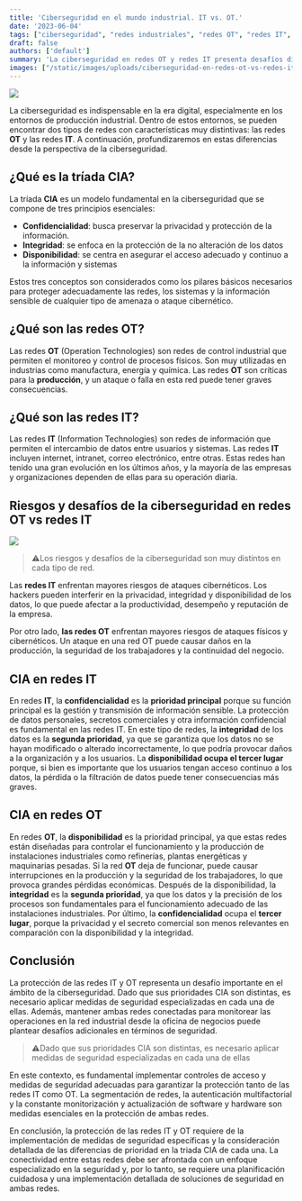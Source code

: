 ```yaml
---
title: 'Ciberseguridad en el mundo industrial. IT vs. OT.'
date: '2023-06-04'
tags: ["ciberseguridad", "redes industriales", "redes OT", "redes IT", "tecnología operacional", "tecnología de la información", "triada CIA", "industria 4.0", "seguridad informática", "infraestructura crítica"]
draft: false
authors: ['default']
summary: 'La ciberseguridad en redes OT y redes IT presenta desafíos distintos. Las redes IT enfrentan mayores riesgos de ataques cibernéticos, mientras que las redes OT están expuestas a ataques físicos. En las redes IT, la confidencialidad es prioritaria, mientras que en las redes OT, la disponibilidad es clave. Implementar medidas de seguridad especializadas es fundamental para proteger ambas redes.'
images: ["/static/images/uploads/ciberseguridad-en-redes-ot-vs-redes-it-que-son-y-como-protegerlas/IT-vs-OT_Featured.webp", "/static/images/uploads/ciberseguridad-en-redes-ot-vs-redes-it-que-son-y-como-protegerlas/ITvsOT.webp"]
---
```


![](/static/images/uploads/ciberseguridad-en-redes-ot-vs-redes-it-que-son-y-como-protegerlas/IT-vs-OT_Featured.webp)

La ciberseguridad es indispensable en la era digital, especialmente en los entornos de producción industrial. Dentro de estos entornos, se pueden encontrar dos tipos de redes con características muy distintivas: las redes **OT** y las redes **IT**. A continuación, profundizaremos en estas diferencias desde la perspectiva de la ciberseguridad.

## **¿Qué es la tríada CIA?**

La tríada **CIA** es un modelo fundamental en la ciberseguridad que se compone de tres principios esenciales:

* **Confidencialidad**: busca preservar la privacidad y protección de la información.
* **Integridad**: se enfoca en la protección de la no alteración de los datos
* **Disponibilidad**: se centra en asegurar el acceso adecuado y continuo a la información y sistemas

Estos tres conceptos son considerados como los pilares básicos necesarios para proteger adecuadamente las redes, los sistemas y la información sensible de cualquier tipo de amenaza o ataque cibernético.

## **¿Qué son las redes OT?**

  
Las redes **OT** (Operation Technologies) son redes de control industrial que permiten el monitoreo y control de procesos físicos. Son muy utilizadas en industrias como manufactura, energía y química. Las redes **OT** son críticas para la **producción**, y un ataque o falla en esta red puede tener graves consecuencias.

## **¿Qué son las redes IT?**

Las redes **IT** (Information Technologies) son redes de información que permiten el intercambio de datos entre usuarios y sistemas. Las redes **IT** incluyen internet, intranet, correo electrónico, entre otras. Estas redes han tenido una gran evolución en los últimos años, y la mayoría de las empresas y organizaciones dependen de ellas para su operación diaria.

## **Riesgos y desafíos de la ciberseguridad en redes OT vs redes IT**

![](/static/images/uploads/ciberseguridad-en-redes-ot-vs-redes-it-que-son-y-como-protegerlas/ITvsOT.webp)

> ⚠️Los riesgos y desafíos de la ciberseguridad son muy distintos en cada tipo de red.

Las **redes IT** enfrentan mayores riesgos de ataques cibernéticos. Los hackers pueden interferir en la privacidad, integridad y disponibilidad de los datos, lo que puede afectar a la productividad, desempeño y reputación de la empresa.

Por otro lado, **las redes OT** enfrentan mayores riesgos de ataques físicos y cibernéticos. Un ataque en una red OT puede causar daños en la producción, la seguridad de los trabajadores y la continuidad del negocio.

## CIA en redes IT

En redes **IT**, la **confidencialidad** es la **prioridad principal** porque su función principal es la gestión y transmisión de información sensible. La protección de datos personales, secretos comerciales y otra información confidencial es fundamental en las redes IT. En este tipo de redes, la **integridad** de los datos es la **segunda prioridad**, ya que se garantiza que los datos no se hayan modificado o alterado incorrectamente, lo que podría provocar daños a la organización y a los usuarios. La **disponibilidad ocupa el tercer lugar** porque, si bien es importante que los usuarios tengan acceso continuo a los datos, la pérdida o la filtración de datos puede tener consecuencias más graves.

## CIA en redes OT

En redes **OT**, la **disponibilidad** es la prioridad principal, ya que estas redes están diseñadas para controlar el funcionamiento y la producción de instalaciones industriales como refinerías, plantas energéticas y maquinarias pesadas. Si la red **OT** deja de funcionar, puede causar interrupciones en la producción y la seguridad de los trabajadores, lo que provoca grandes pérdidas económicas. Después de la disponibilidad, la **integridad** es la **segunda prioridad**, ya que los datos y la precisión de los procesos son fundamentales para el funcionamiento adecuado de las instalaciones industriales. Por último, la **confidencialidad** ocupa el **tercer lugar**, porque la privacidad y el secreto comercial son menos relevantes en comparación con la disponibilidad y la integridad.

## Conclusión

La protección de las redes IT y OT representa un desafío importante en el ámbito de la ciberseguridad. Dado que sus prioridades CIA son distintas, es necesario aplicar medidas de seguridad especializadas en cada una de ellas. Además, mantener ambas redes conectadas para monitorear las operaciones en la red industrial desde la oficina de negocios puede plantear desafíos adicionales en términos de seguridad.

> ⚠️Dado que sus prioridades CIA son distintas, es necesario aplicar medidas de seguridad especializadas en cada una de ellas

En este contexto, es fundamental implementar controles de acceso y medidas de seguridad adecuadas para garantizar la protección tanto de las redes IT como OT. La segmentación de redes, la autenticación multifactorial y la constante monitorización y actualización de software y hardware son medidas esenciales en la protección de ambas redes.

En conclusión, la protección de las redes IT y OT requiere de la implementación de medidas de seguridad específicas y la consideración detallada de las diferencias de prioridad en la triada CIA de cada una. La conectividad entre estas redes debe ser afrontada con un enfoque especializado en la seguridad y, por lo tanto, se requiere una planificación cuidadosa y una implementación detallada de soluciones de seguridad en ambas redes.

